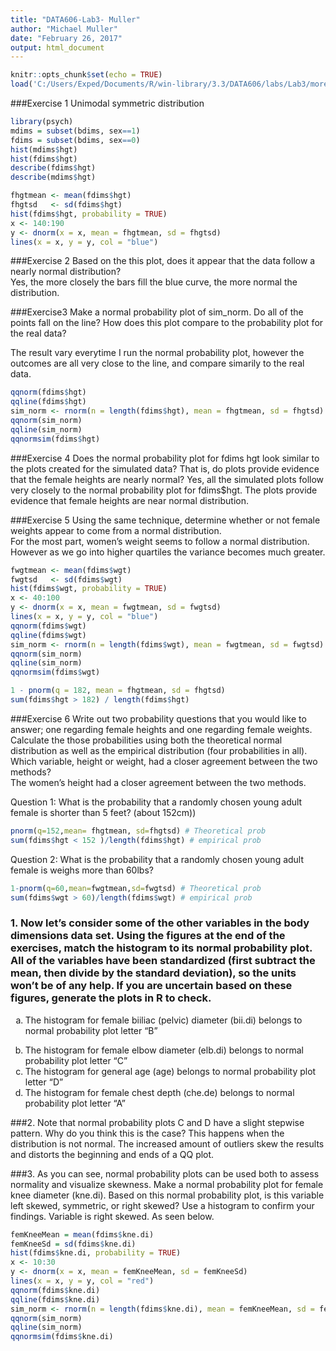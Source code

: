 ---
title: "DATA606-Lab3- Muller"
author: "Michael Muller"
date: "February 26, 2017"
output: html_document
---

```{r setup, include=FALSE}
knitr::opts_chunk$set(echo = TRUE)
load('C:/Users/Exped/Documents/R/win-library/3.3/DATA606/labs/Lab3/more/bdims.RData')
```

###Exercise 1
Unimodal symmetric distribution
```{R}
library(psych)
mdims = subset(bdims, sex==1)
fdims = subset(bdims, sex==0)
hist(mdims$hgt)
hist(fdims$hgt)
describe(fdims$hgt)
describe(mdims$hgt)
```

```{r}
fhgtmean <- mean(fdims$hgt)
fhgtsd   <- sd(fdims$hgt)
hist(fdims$hgt, probability = TRUE)
x <- 140:190
y <- dnorm(x = x, mean = fhgtmean, sd = fhgtsd)
lines(x = x, y = y, col = "blue")
```

###Exercise 2 Based on the this plot, does it appear that the data follow a nearly normal distribution?  
Yes, the more closely the bars fill the blue curve, the more normal the distribution.

###Exercise3  Make a normal probability plot of sim_norm. Do all of the points fall on the line? How does this plot compare to the probability plot for the real data?

The result vary everytime I run the normal probability plot, however the outcomes are all very close to the line, and compare simarily to the real data.
```{r}
qqnorm(fdims$hgt)
qqline(fdims$hgt)
sim_norm <- rnorm(n = length(fdims$hgt), mean = fhgtmean, sd = fhgtsd)
qqnorm(sim_norm)
qqline(sim_norm)
qqnormsim(fdims$hgt)
```

###Exercise 4  Does the normal probability plot for fdims hgt look similar to the plots created for the simulated data? That is, do plots provide evidence that the female heights are nearly normal?
Yes, all the simulated plots follow very closely to the normal probability plot for fdims$hgt. The plots provide evidence that female heights are near normal distribution.

###Exercise 5 Using the same technique, determine whether or not female weights appear to come from a normal distribution.  
For the most part, women's weight seems to follow a normal distribution. However as we go into higher quartiles the variance becomes much greater.


```{r}
fwgtmean <- mean(fdims$wgt)
fwgtsd   <- sd(fdims$wgt)
hist(fdims$wgt, probability = TRUE)
x <- 40:100
y <- dnorm(x = x, mean = fwgtmean, sd = fwgtsd)
lines(x = x, y = y, col = "blue")
qqnorm(fdims$wgt)
qqline(fdims$wgt)
sim_norm <- rnorm(n = length(fdims$wgt), mean = fwgtmean, sd = fwgtsd)
qqnorm(sim_norm)
qqline(sim_norm)
qqnormsim(fdims$wgt)
```

```{r}
1 - pnorm(q = 182, mean = fhgtmean, sd = fhgtsd)
sum(fdims$hgt > 182) / length(fdims$hgt)          
```
###Exercise 6 Write out two probability questions that you would like to answer; one regarding female heights and one regarding female weights. Calculate the those probabilities using both the theoretical normal distribution as well as the empirical distribution (four probabilities in all). Which variable, height or weight, had a closer agreement between the two methods?  
The women's height had a closer agreement between the two methods.  

Question 1: What is the probability that a randomly chosen young adult female is shorter than 5 feet? (about 152cm))    
```{r}
pnorm(q=152,mean= fhgtmean, sd=fhgtsd) # Theoretical prob
sum(fdims$hgt < 152 )/length(fdims$hgt) # empirical prob
```
Question 2: What is the probability that a randomly chosen young adult female is weighs more than 60lbs?  
```{r}
1-pnorm(q=60,mean=fwgtmean,sd=fwgtsd) # Theoretical prob
sum(fdims$wgt > 60)/length(fdims$wgt) # empirical prob
```


### 1. Now let's consider some of the other variables in the body dimensions data set. Using the figures at the end of the exercises, match the histogram to its normal probability plot. All of the variables have been standardized (first subtract the mean, then divide by the standard deviation), so the units won't be of any help. If you are uncertain based on these figures, generate the plots in R to check.

(a) The histogram for female biiliac (pelvic) diameter (bii.di) belongs to normal probability plot letter "B"  
b. The histogram for female elbow diameter (elb.di) belongs to normal probability plot letter "C"  
c. The histogram for general age (age) belongs to normal probability plot letter "D"  
d. The histogram for female chest depth (che.de) belongs to normal probability plot letter "A"  

###2. Note that normal probability plots C and D have a slight stepwise pattern. Why do you think this is the case?
This happens when the distribution is not normal. The increased amount of outliers skew the results and distorts the beginning and ends of a QQ plot.

###3. As you can see, normal probability plots can be used both to assess normality and visualize skewness. Make a normal probability plot for female knee diameter (kne.di). Based on this normal probability plot, is this variable left skewed, symmetric, or right skewed? Use a histogram to confirm your findings.
Variable is right skewed. As seen below.

```{r}
femKneeMean = mean(fdims$kne.di)
femKneeSd = sd(fdims$kne.di)
hist(fdims$kne.di, probability = TRUE)
x <- 10:30
y <- dnorm(x = x, mean = femKneeMean, sd = femKneeSd)
lines(x = x, y = y, col = "red")
qqnorm(fdims$kne.di)
qqline(fdims$kne.di)
sim_norm <- rnorm(n = length(fdims$kne.di), mean = femKneeMean, sd = femKneeSd)
qqnorm(sim_norm)
qqline(sim_norm)
qqnormsim(fdims$kne.di)
```